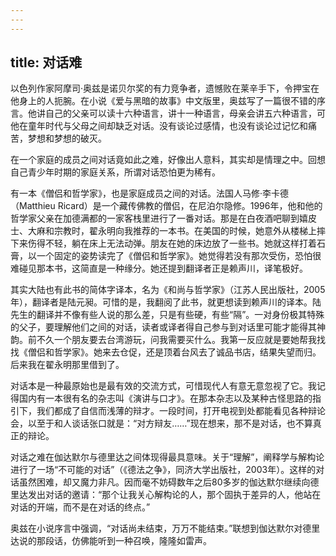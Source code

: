 ```yaml
---
---
---
```

title: 对话难
---






以色列作家阿摩司·奥兹是诺贝尔奖的有力竞争者，遗憾败在莱辛手下，令押宝在他身上的人扼腕。在小说《爱与黑暗的故事》中文版里，奥兹写了一篇很不错的序言。他讲自己的父亲可以读十六种语言，讲十一种语言，母亲会讲五六种语言，可他在童年时代与父母之间却缺乏对话。没有谈论过感情，也没有谈论过记忆和痛苦，梦想和梦想的破灭。

在一个家庭的成员之间对话竟如此之难，好像出人意料，其实却是情理之中。回想自己青少年时期的家庭关系，所谓对话恐怕更为稀有。

有一本《僧侣和哲学家》，也是家庭成员之间的对话。法国人马修·李卡德（Matthieu Ricard）是一个藏传佛教的僧侣，在尼泊尔隐修。1996年，他和他的哲学家父亲在加德满都的一家客栈里进行了一番对话。那是在白夜酒吧聊到嬉皮士、大麻和宗教时，翟永明向我推荐的一本书。在美国的时候，她意外从楼梯上摔下来伤得不轻，躺在床上无法动弹。朋友在她的床边放了一些书。她就这样打着石膏，以一个固定的姿势读完了《僧侣和哲学家》。她觉得若没有那次受伤，恐怕很难碰见那本书，这简直是一种缘分。她还提到翻译者正是赖声川，译笔极好。

其实大陆也有此书的简体字译本，名为《和尚与哲学家》（江苏人民出版社，2005年），翻译者是陆元昶。可惜的是，我翻阅了此书，就更想读到赖声川的译本。陆先生的翻译并不像有些人说的那么差，只是有些硬，有些“隔”。一对身份极其特殊的父子，要理解他们之间的对话，读者或译者得自己参与到对话里可能才能得其神韵。前不久一个朋友要去台湾游玩，问我需要买什么。我第一反应就是要她帮我找找《僧侣和哲学家》。她来去仓促，还是顶着台风去了诚品书店，结果失望而归。后来我在翟永明那里借到了。

对话本是一种最原始也是最有效的交流方式，可惜现代人有意无意忽视了它。我记得国内有一本很有名的杂志叫《演讲与口才》。在那本杂志以及某种古怪思路的指引下，我们都成了自信而浅薄的辩才。一段时间，打开电视到处都能看见各种辩论会，以至于和人谈话张口就是：“对方辩友……”现在想来，那不是对话，也不算真正的辩论。

对话之难在伽达默尔与德里达之间体现得最具意味。关于“理解”，阐释学与解构论进行了一场“不可能的对话”（《德法之争》，同济大学出版社，2003年）。这样的对话虽然困难，却又魔力非凡。因而毫不妨碍数年之后80多岁的伽达默尔继续向德里达发出对话的邀请：“那个让我关心解构论的人，那个固执于差异的人，他站在对话的开端，而不是在对话的终点。”

奥兹在小说序言中强调，“对话尚未结束，万万不能结束。”联想到伽达默尔对德里达说的那段话，仿佛能听到一种召唤，隆隆如雷声。
